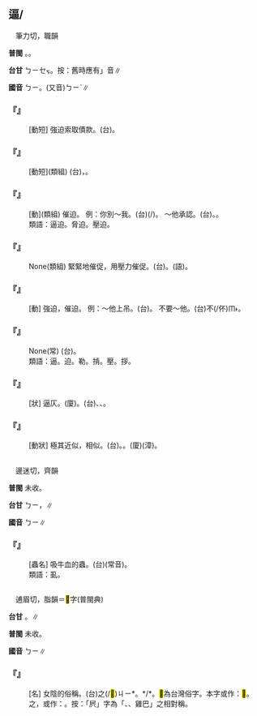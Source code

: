 
==逼/{{ruby|偪|ㄅㄧ}}==

　筆力切，職韻

'''普閩''' {{ruby|(文)|ㄅㄧㆤㆶ}}。{{ruby|(白)|ㄅㄧㄚㆶ}}。

'''台甘''' <rt>ㄅㄧㆤㆶ</rt>。按：舊時應有{{ruby|「|ㄅㄧㆵ}}」音∥

'''國音''' <rt>ㄅㄧ</rt>。(又音)<rt>ㄅㄧˋ</rt>∥

    

==='''『{{ruby|逼|ㄅㄧ}}{{ruby|債|ㄓㄞˋ}}』'''===
: [動短] 強迫索取債款。(台){{ruby|催|ㄘㄨㄧ}}{{ruby|迫|ㄅㄧㆤㆶ}}{{ruby|債|ㄗㆤ˪}}{{ruby|務|ㆠㄨ˫}}。
    

==='''『{{ruby|逼|ㄅㄧ}}{{ruby|近|ㄐㄧㄣˋ}}』'''===
: [動短](類組) (台){{ruby|逼|ㄅㄧㆤㆶ}}{{ruby|近|ㄍㄨㄣ˫}}{{ruby|/|ㄍㄧㄣ˫}}，{{ruby|迫|ㄅㄧㆤㆶ}}{{ruby|倚|ㄨㄚˋ}}。
    

==='''『{{ruby|逼|ㄅㄧ}}{{ruby|勒|ㄌㄜˋ}}』'''===
: [動](類組) 催迫。 例：你別～我。(台){{ruby|汝|ㄌㄧˋ}}{{ruby|<mark>&#xffb49;</mark>|ㄇㄞ˪}}{{ruby|催|ㄘㄨㄧ}}(/{{ruby|迫|ㄅㄧㆤㆶ}}){{ruby|我|ㆣㄨㄚˋ}}{{ruby|→|ㆣㄨㄚ˪}}。 ～他承認。(台){{ruby|強|ㄍㄧㆲˊ}}{{ruby|迫|ㄅㄧㆤㆶ}}{{ruby|伊|ㄧ}}{{ruby|承|ㄒㄧㄥˊ}}{{ruby|認|ㄌㄧㄣ˫}}{{ruby|/|ㄌㄧㆬ˫}}。{{ruby|押|ㄚㆷ}}{{ruby|勒|ㄌㄚㆷ}}{{ruby|伊|ㄧ}}{{ruby|承|ㄒㄧㄥˊ}}{{ruby|認|ㄌㄧㄣ˫}}{{ruby|/|ㄌㄧㆬ˫}}。
:類語：逼迫。脅迫。壓迫。
:
    

==='''『{{ruby|逼|ㄅㄧ}}{{ruby|迫|ㄆㄛˋ}}』'''===
: None(類組) 緊緊地催促，用壓力催促。(台){{ruby|壓|ㄚㆴ}}{{ruby|迫|ㄅㄧㆤㆶ}}。{{ruby|強|ㄍㄧㆲˊ}}{{ruby|迫|ㄅㄧㆤㆶ}}(語)。
    

==='''『{{ruby|逼|ㄅㄧ}}』'''===
: [動] 強迫，催迫。 例：～他上吊。(台){{ruby|迫|ㄅㄧㆤㆶ}}{{ruby|伊|ㄧ}}{{ruby|吊|ㄉㄧㄠ˪}}{{ruby|脰|ㄉㄠ˫}}。 不要～他。(台)不(/伓)<rt>ㆬ˫</rt>{{ruby|通|ㄊㄤ}}{{ruby|去|ㄎㄧ˪}}{{ruby|迫|ㄅㄧㆤㆶ}}{{ruby|伊|·ㄧ}}。
    

==='''『{{ruby|岸|ㄢˋ}}{{ruby|狹|ㄒㄧㄚˊ}}{{ruby|勢|ㄕˋ}}{{ruby|逼|ㄅㄧ}}』'''===
: None(常) (台){{ruby|岸|ㄏㄨㆩ˫}}{{ruby|隘|ㆤㆷ ͘}}{{ruby|形|ㄏㄧㄥˊ}}{{ruby|勢|ㄙㆤ˪}}{{ruby|/|ㄒㄧ˪}}{{ruby|真|ㄐㄧㄣ˫}}{{ruby|危|ㄏㄨㄧˊ}}{{ruby|/|ㆣㄨㄧˊ}}{{ruby|險|ㄏㄧㆰˋ}}。
:類語：逼。迫。勒。掯。壓。拶。
:
    

==='''『{{ruby|逼|ㄅㄧ}}{{ruby|仄|ㄗㄜˋ}}』'''===
: [狀] 逼仄。(廈){{ruby|逼|ㄅㄧㆤㆶ}}{{ruby|仄|ㄐㄧㆤㆶ}}。(台){{ruby|狹|ㄨㆤㆷ ͘}}、{{ruby|<mark>&#xffcc2;</mark>|ㆤㆷ ͘}}、{{ruby|<mark>&#xffbe2;</mark>|ㄎㆤㆷ}}{{ruby|/|ㄎㄨㆤㆷ}}。
    

==='''『{{ruby|逼|ㄅㄧ}}{{ruby|真|ㄓㄣ}}』'''===
: [動狀] 極其近似，相似。(台){{ruby|逼|ㄅㄧㆤㆶ}}{{ruby|真|ㄐㄧㄣ}}。{{ruby|誠|ㄐㄧㆩˊ}}{{ruby|成|ㄒㄧㄥˊ}}。{{ruby|真|ㄐㄧㄣ˫}}{{ruby|相|ㄒㄧㄜ}}{{ruby|/|ㄙㆩ}}{{ruby|親|ㄑㄧㄣ}}{{ruby|像|ㄑㄧㆧ˫}}(廈){{ruby|/|ㄑㄧㆫ˫}}(漳)。
    

=={{ruby|<mark>&#xffcc3;</mark>|ㄅㄧ}}==

　邊迷切，齊韻

'''普閩''' 未收。

'''台甘''' <rt>ㄅㄧ</rt>，{{ruby|牛|ㆣㄨˊ}}{{ruby|<mark>&#xffcc3;</mark>|ㄅㄧ}}∥

'''國音''' <rt>ㄅㄧ</rt>∥

    

==='''『{{ruby|<mark>&#xffcc3;</mark>|ㄅㄧ}}』'''===
: [蟲名] 吸牛血的蟲。(台){{ruby|牛|ㆣㄨˊ}}{{ruby|<mark>&#xffcc3;</mark>|ㄅㄧ}}(常音)。
:類語：虱。
:
    

=={{ruby|屄|ㄅㄧ}}==

　逋眉切，脂韻＝<mark>&#xf8fb2;</mark>字(普閩典)

'''台甘''' {{ruby|(文)|ㄅㄧ}}。{{ruby|(語)|ㆠㄞ}}∥

'''普閩''' 未收。

'''國音''' <rt>ㄅㄧ</rt>∥

    

==='''『{{ruby|屄|ㄅㄧ}}』'''===
: [名] 女陰的俗稱。(台)之(/<mark>&#xffcc1;</mark>)<rt>ㄐㄧ</rt>*。{{ruby|之|ㄐㄧ}}*{{ruby|<mark>&#xf8fb1;</mark>|ㆠㄞ}}/{{ruby|<mark>&#xffcc1;</mark>|ㄐㄧ}}{{ruby|微|ㆠㄞ}}*。<mark>&#xf8fb1;</mark>為台灣俗字。本字或作：<mark>&#xf8fb2;</mark>。之，或作：{{ruby|<mark>&#xf85e2;</mark>|ㄐㄧ}}。按：「屄」字為「{{ruby|鳥|ㄋㄧㄠˇ}}、{{ruby|屌|ㄉㄧㄠˋ}}、雞巴」之相對稱。
    

